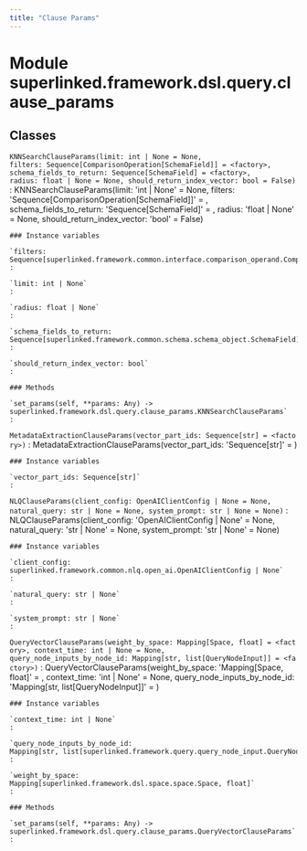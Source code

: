 ```yaml
---
title: "Clause Params"
---
```


Module superlinked.framework.dsl.query.clause_params
====================================================

Classes
-------

`KNNSearchClauseParams(limit: int | None = None, filters: Sequence[ComparisonOperation[SchemaField]] = <factory>, schema_fields_to_return: Sequence[SchemaField] = <factory>, radius: float | None = None, should_return_index_vector: bool = False)`
:   KNNSearchClauseParams(limit: 'int | None' = None, filters: 'Sequence[ComparisonOperation[SchemaField]]' = <factory>, schema_fields_to_return: 'Sequence[SchemaField]' = <factory>, radius: 'float | None' = None, should_return_index_vector: 'bool' = False)

    ### Instance variables

    `filters: Sequence[superlinked.framework.common.interface.comparison_operand.ComparisonOperation[superlinked.framework.common.schema.schema_object.SchemaField]]`
    :

    `limit: int | None`
    :

    `radius: float | None`
    :

    `schema_fields_to_return: Sequence[superlinked.framework.common.schema.schema_object.SchemaField]`
    :

    `should_return_index_vector: bool`
    :

    ### Methods

    `set_params(self, **params: Any) ‑> superlinked.framework.dsl.query.clause_params.KNNSearchClauseParams`
    :

`MetadataExtractionClauseParams(vector_part_ids: Sequence[str] = <factory>)`
:   MetadataExtractionClauseParams(vector_part_ids: 'Sequence[str]' = <factory>)

    ### Instance variables

    `vector_part_ids: Sequence[str]`
    :

`NLQClauseParams(client_config: OpenAIClientConfig | None = None, natural_query: str | None = None, system_prompt: str | None = None)`
:   NLQClauseParams(client_config: 'OpenAIClientConfig | None' = None, natural_query: 'str | None' = None, system_prompt: 'str | None' = None)

    ### Instance variables

    `client_config: superlinked.framework.common.nlq.open_ai.OpenAIClientConfig | None`
    :

    `natural_query: str | None`
    :

    `system_prompt: str | None`
    :

`QueryVectorClauseParams(weight_by_space: Mapping[Space, float] = <factory>, context_time: int | None = None, query_node_inputs_by_node_id: Mapping[str, list[QueryNodeInput]] = <factory>)`
:   QueryVectorClauseParams(weight_by_space: 'Mapping[Space, float]' = <factory>, context_time: 'int | None' = None, query_node_inputs_by_node_id: 'Mapping[str, list[QueryNodeInput]]' = <factory>)

    ### Instance variables

    `context_time: int | None`
    :

    `query_node_inputs_by_node_id: Mapping[str, list[superlinked.framework.query.query_node_input.QueryNodeInput]]`
    :

    `weight_by_space: Mapping[superlinked.framework.dsl.space.space.Space, float]`
    :

    ### Methods

    `set_params(self, **params: Any) ‑> superlinked.framework.dsl.query.clause_params.QueryVectorClauseParams`
    :